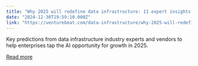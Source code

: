 ```yaml
---
title: "Why 2025 will redefine data infrastructure: 11 expert insights on sovereign clouds, exploding data, PaaS and more"
date: "2024-12-30T19:59:10.000Z"
link: "https://venturebeat.com/data-infrastructure/why-2025-will-redefine-data-infrastructure-11-expert-insights-on-sovereign-clouds-exploding-data-paas-and-more/"
---
```


Key predictions from data infrastructure industry experts and vendors to help enterprises tap the AI opportunity for growth in 2025.

[Read more](https://venturebeat.com/data-infrastructure/why-2025-will-redefine-data-infrastructure-11-expert-insights-on-sovereign-clouds-exploding-data-paas-and-more/)
